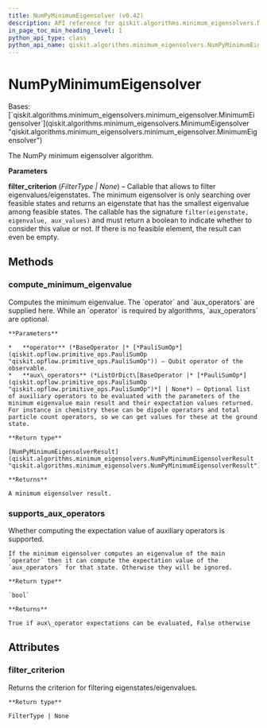 ```yaml
---
title: NumPyMinimumEigensolver (v0.42)
description: API reference for qiskit.algorithms.minimum_eigensolvers.NumPyMinimumEigensolver in qiskit v0.42
in_page_toc_min_heading_level: 1
python_api_type: class
python_api_name: qiskit.algorithms.minimum_eigensolvers.NumPyMinimumEigensolver
---
```


# NumPyMinimumEigensolver

<Class id="qiskit.algorithms.minimum_eigensolvers.NumPyMinimumEigensolver" isDedicatedPage={true} github="https://github.com/qiskit/qiskit/tree/stable/0.23/qiskit/algorithms/minimum_eigensolvers/numpy_minimum_eigensolver.py" signature="NumPyMinimumEigensolver(filter_criterion=None)" modifiers="class">
  Bases: [`qiskit.algorithms.minimum_eigensolvers.minimum_eigensolver.MinimumEigensolver`](qiskit.algorithms.minimum_eigensolvers.MinimumEigensolver "qiskit.algorithms.minimum_eigensolvers.minimum_eigensolver.MinimumEigensolver")

  The NumPy minimum eigensolver algorithm.

  **Parameters**

  **filter\_criterion** (*FilterType | None*) – Callable that allows to filter eigenvalues/eigenstates. The minimum eigensolver is only searching over feasible states and returns an eigenstate that has the smallest eigenvalue among feasible states. The callable has the signature `filter(eigenstate, eigenvalue, aux_values)` and must return a boolean to indicate whether to consider this value or not. If there is no feasible element, the result can even be empty.

  ## Methods

  <span id="qiskit-algorithms-minimum-eigensolvers-numpyminimumeigensolver-compute-minimum-eigenvalue" />

  ### compute\_minimum\_eigenvalue

  <Function id="qiskit.algorithms.minimum_eigensolvers.NumPyMinimumEigensolver.compute_minimum_eigenvalue" signature="NumPyMinimumEigensolver.compute_minimum_eigenvalue(operator, aux_operators=None)">
    Computes the minimum eigenvalue. The `operator` and `aux_operators` are supplied here. While an `operator` is required by algorithms, `aux_operators` are optional.

    **Parameters**

    *   **operator** (*BaseOperator |* [*PauliSumOp*](qiskit.opflow.primitive_ops.PauliSumOp "qiskit.opflow.primitive_ops.PauliSumOp")) – Qubit operator of the observable.
    *   **aux\_operators** (*ListOrDict\[BaseOperator |* [*PauliSumOp*](qiskit.opflow.primitive_ops.PauliSumOp "qiskit.opflow.primitive_ops.PauliSumOp")*] | None*) – Optional list of auxiliary operators to be evaluated with the parameters of the minimum eigenvalue main result and their expectation values returned. For instance in chemistry these can be dipole operators and total particle count operators, so we can get values for these at the ground state.

    **Return type**

    [NumPyMinimumEigensolverResult](qiskit.algorithms.minimum_eigensolvers.NumPyMinimumEigensolverResult "qiskit.algorithms.minimum_eigensolvers.NumPyMinimumEigensolverResult")

    **Returns**

    A minimum eigensolver result.
  </Function>

  <span id="qiskit-algorithms-minimum-eigensolvers-numpyminimumeigensolver-supports-aux-operators" />

  ### supports\_aux\_operators

  <Function id="qiskit.algorithms.minimum_eigensolvers.NumPyMinimumEigensolver.supports_aux_operators" signature="NumPyMinimumEigensolver.supports_aux_operators()" modifiers="classmethod">
    Whether computing the expectation value of auxiliary operators is supported.

    If the minimum eigensolver computes an eigenvalue of the main `operator` then it can compute the expectation value of the `aux_operators` for that state. Otherwise they will be ignored.

    **Return type**

    `bool`

    **Returns**

    True if aux\_operator expectations can be evaluated, False otherwise
  </Function>

  ## Attributes

  ### filter\_criterion

  <Attribute id="qiskit.algorithms.minimum_eigensolvers.NumPyMinimumEigensolver.filter_criterion">
    Returns the criterion for filtering eigenstates/eigenvalues.

    **Return type**

    FilterType | None
  </Attribute>
</Class>


